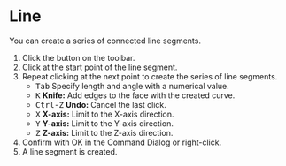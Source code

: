 
# Line

<Reference shortcut="Shift-A" command="Line" button="Toolbar" />

You can create a series of connected line segments.

1. Click the button <ButtonIcon type="button-line" /> on the toolbar.
2. Click at the start point of the line segment.
3. Repeat clicking at the next point to create the series of line segments.
   - <kbd>Tab</kbd> Specify length and angle with a numerical value.
   - <kbd>K</kbd> **Knife:** Add edges to the face with the created curve.
   - <kbd>Ctrl-Z</kbd> **Undo:** Cancel the last click.
   - <kbd>X</kbd> **X-axis:** Limit to the X-axis direction.
   - <kbd>Y</kbd> **Y-axis:** Limit to the Y-axis direction.
   - <kbd>Z</kbd> **Z-axis:** Limit to the Z-axis direction.
4. Confirm with OK in the Command Dialog or right-click.
5. A line segment is created.






